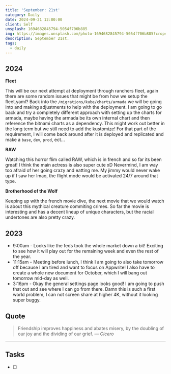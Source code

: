 ```yaml
---
title: 'September: 21st'
category: Daily
date: 2024-09-21 12:00:00
client: Self
unsplash: 1694682845794-5054f706b885
img: https://images.unsplash.com/photo-1694682845794-5054f706b885?crop=entropy&cs=srgb&fm=jpg&ixid=MnwzNjM5Nzd8MHwxfHJhbmRvbXx8fHx8fHx8fDE2ODE3NDg2ODY&ixlib=rb-4.0.3&q=85
description: September 21st. 
tags:
  - daily
---
```



## 2024

**Fleet**

This will be our next attempt at deployment through ranchers fleet, again there are some random issues that might be from how we setup the fleet.yaml?
Back into the `/migrations/kube/charts/armada` we will be going into and making adjustments to help with the deployment.
I am going to go back and try a completely different approach with setting up the charts for armada, maybe having the armada be its own internal chart and then reference the bitnami charts as a dependency.
This might work out better in the long term but we still need to add the kustomize!
For that part of the requirement, I will come back around after it is deployed and replicated and make a `base`, `dev`, `prod`, ect...

**RAW**

Watching this horror flim called RAW, which is in french and so far its been great!
I think the main actress is also super cute xD
Nevermind, I am way too afraid of her going crazy and eatting me.
My jimmy would never wake up if I saw her lmao, the flight mode would be activated 24/7 around that type.

**Brotherhood of the Wolf**

Keeping up with the french movie dive, the next movie that we would watch is about this mythical creature commiting crimes.
So far the movie is interesting and has a decent lineup of unique characters, but the racial undertones are also pretty crazy.

## 2023

- 9:00am - Looks like the feds took the whole market down a bit! Exciting to see how it will play out for the remaining week and even the rest of the year.
- 11:15am - Meeting before lunch, I think I am going to also take tomorrow off because I am tired and want to focus on Appwrite! I also have to create a whole new document for October, which I will bang out tomorrow mid-day as well.
- 3:16pm - Okay the general settings page looks good! I am going to push that out and see where I can go from there. Damn this is such a first world problem, I can not screen share at higher 4K, without it looking super buggy.

## Quote

> Friendship improves happiness and abates misery, by the doubling of our joy and the dividing of our grief.
> — <cite>Cicero</cite>

---

## Tasks

- [ ]